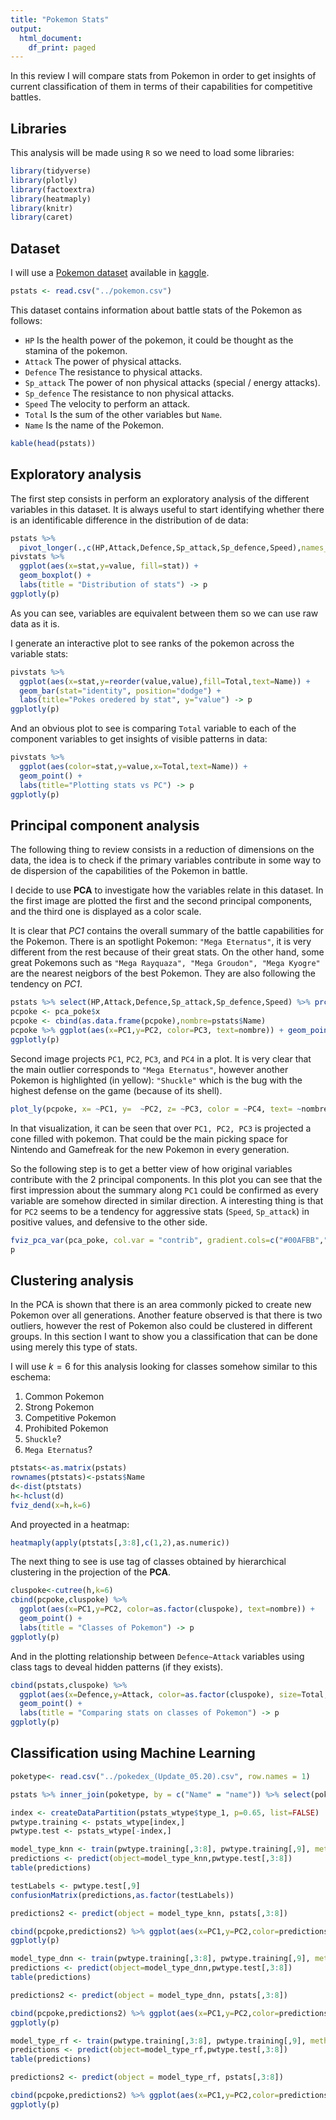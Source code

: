 ```yaml
---
title: "Pokemon Stats"
output:
  html_document:
    df_print: paged
---
```


In this review I will compare stats from Pokemon in order to get insights of current classification of them in terms of their capabilities for competitive battles.

## Libraries

This analysis will be made using `R` so we need to load some libraries:

```r
library(tidyverse)
library(plotly)
library(factoextra)
library(heatmaply)
library(knitr)
library(caret)
```

## Dataset

I will use a [Pokemon dataset](https://www.kaggle.com/shubhamchambhare/pokemons-and-there-stats) available in [kaggle](https://www.kaggle.com).


```r
pstats <- read.csv("../pokemon.csv")
```

This dataset contains information about battle stats of the Pokemon as follows:

- `HP` Is the health power of the pokemon, it could be thought as the stamina of the pokemon.
- `Attack` The power of physical attacks.
- `Defence` The resistance to physical attacks.
- `Sp_attack` The power of non physical attacks (special / energy attacks).
- `Sp_defence` The resistance to non physical attacks.
- `Speed` The velocity to perform an attack.
- `Total` Is the sum of the other variables but `Name`.
- `Name` Is the name of the Pokemon.

```r
kable(head(pstats))
```

## Exploratory analysis

The first step consists in perform an exploratory analysis of the different variables in this dataset. It is always useful to start identifying whether there is an identificable difference in the distribution of de data:

```r
pstats %>% 
  pivot_longer(.,c(HP,Attack,Defence,Sp_attack,Sp_defence,Speed),names_to = "stat") -> pivstats
pivstats %>%
  ggplot(aes(x=stat,y=value, fill=stat)) +
  geom_boxplot() +
  labs(title = "Distribution of stats") -> p
ggplotly(p)
```

As you can see, variables are equivalent between them so we can use raw data as it is.

I generate an interactive plot to see ranks of the pokemon across the variable stats:

```r
pivstats %>%
  ggplot(aes(x=stat,y=reorder(value,value),fill=Total,text=Name)) +
  geom_bar(stat="identity", position="dodge") +
  labs(title="Pokes oredered by stat", y="value") -> p
ggplotly(p)
```

And an obvious plot to see is comparing `Total` variable to each of the component variables to get insights of visible patterns in data:

```r
pivstats %>%
  ggplot(aes(color=stat,y=value,x=Total,text=Name)) +
  geom_point() +
  labs(title="Plotting stats vs PC") -> p
ggplotly(p)
```

## Principal component analysis

The following thing to review consists in a reduction of dimensions on the data, the idea is to check if the primary variables contribute in some way to de dispersion of the capabilities of the Pokemon in battle. 

I decide to use **PCA** to investigate how the variables relate in this dataset. In the first image are plotted the first and the second principal components, and the third one is displayed as a color scale.

It is clear that _PC1_ contains the overall summary of the battle capabilities for the Pokemon. There is an spotlight Pokemon: `"Mega Eternatus"`, it is very different from the rest because of their great stats. On the other hand, some great Pokemons such as `"Mega Rayquaza", "Mega Groudon", "Mega Kyogre"` are the nearest neigbors of the best Pokemon. They are also following the tendency on _PC1_. 

```r
pstats %>% select(HP,Attack,Defence,Sp_attack,Sp_defence,Speed) %>% prcomp() -> pca_poke
pcpoke <- pca_poke$x
pcpoke <- cbind(as.data.frame(pcpoke),nombre=pstats$Name)
pcpoke %>% ggplot(aes(x=PC1,y=PC2, color=PC3, text=nombre)) + geom_point() + labs(title = "Pokes in principal components") -> p
ggplotly(p)
```

Second image projects `PC1`, `PC2`, `PC3`, and `PC4` in a plot. It is very clear that the main outlier corresponds to `"Mega Eternatus"`, however another Pokemon is highlighted (in yellow): `"Shuckle"` which is the bug with the highest defense on the game (because of its shell).

```r
plot_ly(pcpoke, x= ~PC1, y=  ~PC2, z= ~PC3, color = ~PC4, text= ~nombre)
```

In that visualization, it can be seen that over `PC1, PC2, PC3` is projected a cone filled with pokemon. That could be the main picking space for Nintendo and Gamefreak for the new Pokemon in every generation.

So the following step is to get a better view of how original variables contribute with the $2$ principal components. In this plot you can see that the first impression about the summary along `PC1` could be confirmed as every variable are somehow directed in similar direction. A interesting thing is that for `PC2` seems to be a tendency for aggressive stats (`Speed`, `Sp_attack`) in positive values, and defensive to the other side.


```r
fviz_pca_var(pca_poke, col.var = "contrib", gradient.cols=c("#00AFBB","#E7B800","#FC4E07"), repel=TRUE) -> p
p
```

## Clustering analysis

In the PCA is shown that there is an area commonly picked to create new Pokemon over all generations. Another feature observed is that there is two outliers, however the rest of Pokemon also could be clustered in different groups. In this section I want to show you a classification that can be done using merely this type of stats.

I will use $k=6$ for this analysis looking for classes somehow similar to this eschema:

1. Common Pokemon
2. Strong Pokemon
3. Competitive Pokemon
4. Prohibited Pokemon
5. `Shuckle`?
6. `Mega Eternatus`?


```r
ptstats<-as.matrix(pstats)
rownames(ptstats)<-pstats$Name
d<-dist(ptstats)
h<-hclust(d)
fviz_dend(x=h,k=6)
```

And proyected in a heatmap:

```r
heatmaply(apply(ptstats[,3:8],c(1,2),as.numeric))
```

The next thing to see is use tag of classes obtained by hierarchical clustering in the projection of the **PCA**.


```r
cluspoke<-cutree(h,k=6)
cbind(pcpoke,cluspoke) %>%
  ggplot(aes(x=PC1,y=PC2, color=as.factor(cluspoke), text=nombre)) +
  geom_point() +
  labs(title = "Classes of Pokemon") -> p
ggplotly(p)
```

And in the plotting relationship between `Defence~Attack` variables using class tags to deveal hidden patterns (if they exists).


```r
cbind(pstats,cluspoke) %>%
  ggplot(aes(x=Defence,y=Attack, color=as.factor(cluspoke), size=Total, text=Name)) +
  geom_point() +
  labs(title = "Comparing stats on classes of Pokemon") -> p
ggplotly(p)
```


## Classification using Machine Learning

```r
poketype<- read.csv("../pokedex_(Update_05.20).csv", row.names = 1)
```


```r
pstats %>% inner_join(poketype, by = c("Name" = "name")) %>% select(pokedex_number,Name,HP,Attack,Defence,Sp_attack,Sp_defence,Speed,type_1) -> pstats_wtype
```


```r
index <- createDataPartition(pstats_wtype$type_1, p=0.65, list=FALSE)
pwtype.training <- pstats_wtype[index,]
pwtype.test <- pstats_wtype[-index,]
```


```r
model_type_knn <- train(pwtype.training[,3:8], pwtype.training[,9], method="knn", preProcess = c("center","scale"))
predictions <- predict(object=model_type_knn,pwtype.test[,3:8])
table(predictions)
```

```r
testLabels <- pwtype.test[,9]
confusionMatrix(predictions,as.factor(testLabels))
```


```r
predictions2 <- predict(object = model_type_knn, pstats[,3:8])
```


```r
cbind(pcpoke,predictions2) %>% ggplot(aes(x=PC1,y=PC2,color=predictions2, text=nombre)) + geom_point() + labs(title="Prediction using K Nearest Neibourghs") -> p
ggplotly(p)
```


```r
model_type_dnn <- train(pwtype.training[,3:8], pwtype.training[,9], method="dnn", preProcess = c("center","scale"))
predictions <- predict(object=model_type_dnn,pwtype.test[,3:8])
table(predictions)
```


```r
predictions2 <- predict(object = model_type_dnn, pstats[,3:8])
```


```r
cbind(pcpoke,predictions2) %>% ggplot(aes(x=PC1,y=PC2,color=predictions2, text=nombre)) + geom_point() + labs(title = "Prediction using Deep Neural Network") -> p
ggplotly(p)
```



```r
model_type_rf <- train(pwtype.training[,3:8], pwtype.training[,9], method="rf", preProcess = c("center","scale"))
predictions <- predict(object=model_type_rf,pwtype.test[,3:8])
table(predictions)
```


```r
predictions2 <- predict(object = model_type_rf, pstats[,3:8])
```


```r
cbind(pcpoke,predictions2) %>% ggplot(aes(x=PC1,y=PC2,color=predictions2, text=nombre)) + geom_point() + labs(title = "Predictions using Random Forest") -> p
ggplotly(p)
```






